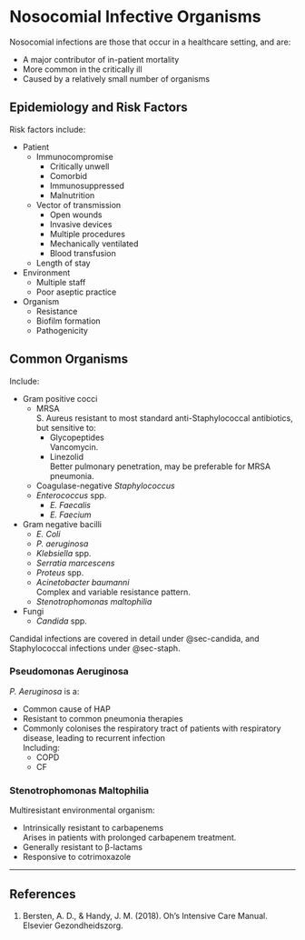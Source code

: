 # Nosocomial Infective Organisms

Nosocomial infections are those that occur in a healthcare setting, and are:

* A major contributor of in-patient mortality
* More common in the critically ill
* Caused by a relatively small number of organisms


## Epidemiology and Risk Factors

Risk factors include:

* Patient
	* Immunocompromise
		* Critically unwell
		* Comorbid
		* Immunosuppressed
		* Malnutrition
	* Vector of transmission
		* Open wounds
		* Invasive devices
		* Multiple procedures
		* Mechanically ventilated
		* Blood transfusion
	* Length of stay
* Environment
	* Multiple staff
	* Poor aseptic practice
* Organism
	* Resistance
	* Biofilm formation
	* Pathogenicity


## Common Organisms

Include:

* Gram positive cocci
	* MRSA\
	S. Aureus resistant to most standard anti-Staphylococcal antibiotics, but sensitive to:
		* Glycopeptides\
		Vancomycin.
		* Linezolid\
		Better pulmonary penetration, may be preferable for MRSA pneumonia.
	* Coagulase-negative *Staphylococcus*
	* *Enterococcus* spp.
		* *E. Faecalis*
		* *E. Faecium*
* Gram negative bacilli
	* *E. Coli*
	* *P. aeruginosa*
	* *Klebsiella* spp.
	* *Serratia marcescens*
	* *Proteus* spp.
	* *Acinetobacter baumanni*\
	Complex and variable resistance pattern.
	* *Stenotrophomonas maltophilia*
* Fungi
	* *Candida* spp.

:::column-margin
Candidal infections are covered in detail under @sec-candida, and Staphylococcal infections under @sec-staph.
:::


### Pseudomonas Aeruginosa

*P. Aeruginosa* is a:

* Common cause of HAP
* Resistant to common pneumonia therapies
* Commonly colonises the respiratory tract of patients with respiratory disease, leading to recurrent infection\
Including:
	* COPD
	* CF


### Stenotrophomonas Maltophilia

Multiresistant environmental organism:

* Intrinsically resistant to carbapenems\
Arises in patients with prolonged carbapenem treatment.
* Generally resistant to β-lactams
* Responsive to cotrimoxazole


---

## References

1. Bersten, A. D., & Handy, J. M. (2018). Oh’s Intensive Care Manual. Elsevier Gezondheidszorg.